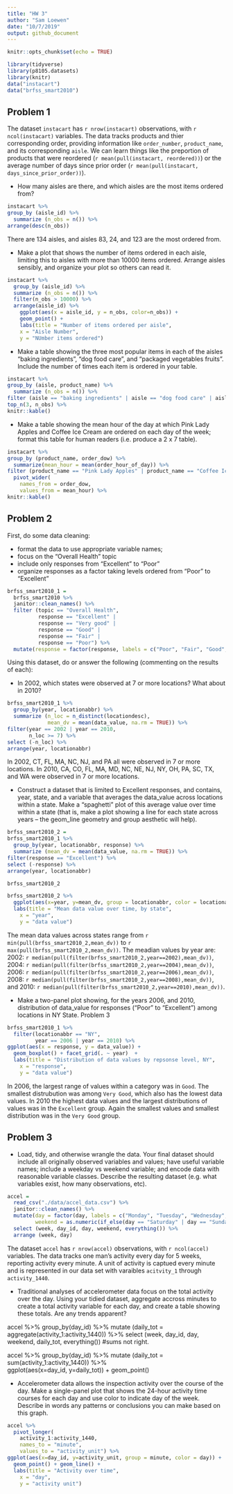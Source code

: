 ```yaml
---
title: "HW 3"
author: "Sam Loewen"
date: "10/7/2019"
output: github_document
---
```


```r
knitr::opts_chunk$set(echo = TRUE)

library(tidyverse)
library(p8105.datasets)
library(knitr)
data("instacart")
data("brfss_smart2010")

```
## Problem 1

The dataset `instacart` has `r nrow(instacart)` observations, with `r ncol(instacart)` variables. The data tracks products and thier corresponding order, providing information like `order_number`, `product_name`, and its corresponding `aisle`. We can learn things like the preportion of products that were reordered (`r mean(pull(instacart, reordered))`) or the average number of days since prior order (`r mean(pull(instacart, days_since_prior_order))`).


*   How many aisles are there, and which aisles are the most items ordered from?

```r
instacart %>% 
group_by (aisle_id) %>% 
  summarize (n_obs = n()) %>% 
arrange(desc(n_obs))
```
There are 134 aisles, and aisles 83, 24, and 123 are the most ordered from.

*   Make a plot that shows the number of items ordered in each aisle, limiting this to aisles with more than 10000 items ordered. Arrange aisles sensibly, and organize your plot so others can read it.

```r
instacart %>%
  group_by (aisle_id) %>% 
  summarize (n_obs = n()) %>% 
  filter(n_obs > 10000) %>% 
  arrange(aisle_id) %>% 
    ggplot(aes(x = aisle_id, y = n_obs, color=n_obs)) + 
    geom_point() +
    labs(title = "Number of items ordered per aisle", 
    x = "Aisle Number", 
    y = "NUmber items ordered")
```

*   Make a table showing the three most popular items in each of the aisles “baking ingredients”, “dog food care”, and “packaged vegetables fruits”. Include the number of times each item is ordered in your table.

```r
instacart %>% 
group_by (aisle, product_name) %>% 
  summarize (n_obs = n()) %>% 
filter (aisle == "baking ingredients" | aisle == "dog food care" | aisle == "packaged vegetables fruits") %>% 
top_n(3, n_obs) %>% 
knitr::kable()
```


*   Make a table showing the mean hour of the day at which Pink Lady Apples and Coffee Ice Cream are ordered on each day of the week; format this table for human readers (i.e. produce a 2 x 7 table).


```r
instacart %>% 
group_by (product_name, order_dow) %>%
  summarize(mean_hour = mean(order_hour_of_day)) %>% 
filter (product_name == "Pink Lady Apples" | product_name == "Coffee Ice Cream") %>%
  pivot_wider(
    names_from = order_dow,
    values_from = mean_hour) %>% 
knitr::kable()  
```


## Problem 2

First, do some data cleaning: 

*   format the data to use appropriate variable names;
*   focus on the “Overall Health” topic
*   include only responses from “Excellent” to “Poor”
*   organize responses as a factor taking levels ordered from “Poor” to “Excellent”

```r
brfss_smart2010_1 =
  brfss_smart2010 %>% 
  janitor::clean_names() %>% 
  filter (topic == "Overall Health",
          response == "Excellent" | 
          response == "Very good" | 
          response == "Good" | 
          response == "Fair" |
          response == "Poor") %>% 
  mutate(response = factor(response, labels = c("Poor", "Fair", "Good", "Very Good", "Excellent")))
```

Using this dataset, do or answer the following (commenting on the results of each):

*   In 2002, which states were observed at 7 or more locations? What about in 2010?

```r
brfss_smart2010_1 %>% 
  group_by(year, locationabbr) %>% 
  summarize (n_loc = n_distinct(locationdesc),
             mean_dv = mean(data_value, na.rm = TRUE)) %>% 
filter(year == 2002 | year == 2010,
       n_loc >= 7) %>% 
select (-n_loc) %>% 
arrange(year, locationabbr)

```
In 2002, CT, FL, MA, NC, NJ, and PA all were observed in 7 or more locations. In 2010, CA, CO, FL, MA, MD, NC, NE, NJ, NY, OH, PA, SC, TX, and WA were observed in 7 or more locations.

*   Construct a dataset that is limited to Excellent responses, and contains, year, state, and a variable that averages the data_value across locations within a state. Make a “spaghetti” plot of this average value over time within a state (that is, make a plot showing a line for each state across years – the geom_line geometry and group aesthetic will help).

```r
brfss_smart2010_2 =
brfss_smart2010_1 %>% 
  group_by(year, locationabbr, response) %>% 
  summarize (mean_dv = mean(data_value, na.rm = TRUE)) %>% 
filter(response == "Excellent") %>% 
select (-response) %>% 
arrange(year, locationabbr)

brfss_smart2010_2
```

```r
brfss_smart2010_2 %>% 
  ggplot(aes(x=year, y=mean_dv, group = locationabbr, color = locationabbr)) + geom_point() + geom_line() +
  labs(title = "Mean data value over time, by state", 
    x = "year", 
    y = "data value")
```

The mean data values across states range from `r min(pull(brfss_smart2010_2,mean_dv))` to `r max(pull(brfss_smart2010_2,mean_dv))`. The meadian values by year are: 2002: `r median(pull(filter(brfss_smart2010_2,year==2002),mean_dv))`, 2004: `r median(pull(filter(brfss_smart2010_2,year==2004),mean_dv))`, 2006: `r median(pull(filter(brfss_smart2010_2,year==2006),mean_dv))`, 2008: `r median(pull(filter(brfss_smart2010_2,year==2008),mean_dv))`, and 2010: `r median(pull(filter(brfss_smart2010_2,year==2010),mean_dv))`.

*   Make a two-panel plot showing, for the years 2006, and 2010, distribution of data_value for responses (“Poor” to “Excellent”) among locations in NY State.
Problem 3

```r
brfss_smart2010_1 %>% 
  filter(locationabbr == "NY", 
         year == 2006 | year == 2010) %>% 
ggplot(aes(x = response, y = data_value)) + 
  geom_boxplot() + facet_grid(. ~ year)  +
  labs(title = "Distribution of data values by repsonse level, NY", 
    x = "response", 
    y = "data value")
```
In 2006, the largest range of values within a category was in `Good`. The smallest distrubution was among `Very Good`, which also has the lowest data values. In 2010 the highest data values and the largest distributions of values was in the `Excellent` group. Again the smallest values and smallest distribution was in the `Very Good` group.

## Problem 3

*   Load, tidy, and otherwise wrangle the data. Your final dataset should include all originally observed variables and values; have useful variable names; include a weekday vs weekend variable; and encode data with reasonable variable classes. Describe the resulting dataset (e.g. what variables exist, how many observations, etc).

```r
accel = 
  read_csv("./data/accel_data.csv") %>% 
  janitor::clean_names() %>% 
  mutate(day = factor(day, labels = c("Monday", "Tuesday", "Wednesday", "Thursday", "Friday", "Saturday", "Sunday")),
         weekend = as.numeric(if_else(day == "Saturday" | day == "Sunday", "1", "0"))) %>% 
  select (week, day_id, day, weekend, everything()) %>% 
  arrange (week, day)
```

The dataset `accel` has `r nrow(accel)` observations, with `r ncol(accel)` variables. The data tracks one man's activity every day for 5 weeks, reporting activity every minute. A unit of activity is captued every minute and is represented in our data set with varaibles `acitvity_1` through `activity_1440`.

*   Traditional analyses of accelerometer data focus on the total activity over the day. Using your tidied dataset, aggregate accross minutes to create a total activity variable for each day, and create a table showing these totals. Are any trends apparent?


accel %>% 
  group_by(day_id) %>% 
  mutate (daily_tot = aggregate(activity_1:activity_1440)) %>% 
  select (week, day_id, day, weekend, daily_tot, everything())
#sums not right.

accel %>% 
  group_by(day_id) %>% 
  mutate (daily_tot = sum(activity_1:activity_1440)) %>%  
  ggplot(aes(x=day_id, y=daily_tot)) + 
  geom_point()


*   Accelerometer data allows the inspection activity over the course of the day. Make a single-panel plot that shows the 24-hour activity time courses for each day and use color to indicate day of the week. Describe in words any patterns or conclusions you can make based on this graph.

```r
accel %>% 
  pivot_longer(
    activity_1:activity_1440,
    names_to = "minute",
    values_to = "activity_unit") %>% 
ggplot(aes(x=day_id, y=activity_unit, group = minute, color = day)) + 
  geom_point() + geom_line() +
  labs(title = "Activity over time", 
    x = "day", 
    y = "activity unit")
```
 
